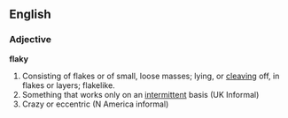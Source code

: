 ==English==

===Adjective===

'''flaky'''

#Consisting of flakes or of small, loose masses; lying, or [[cleaving]] off, in flakes or layers; flakelike.
#Something that works only on an [[Intermittent|intermittent]] basis (UK Informal)
#Crazy or eccentric (N America informal)